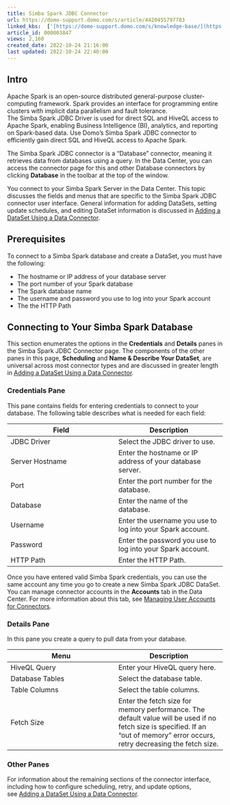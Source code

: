 ```yaml
---
title: Simba Spark JDBC Connector
url: https://domo-support.domo.com/s/article/4420455797783
linked_kbs:  ['[https://domo-support.domo.com/s/knowledge-base/](https://domo-support.domo.com/s/knowledge-base/)', '[https://domo-support.domo.com/s/](https://domo-support.domo.com/s/)', '[https://domo-support.domo.com/s/topic/0TO5w000000ZammGAC](https://domo-support.domo.com/s/topic/0TO5w000000ZammGAC)', '[https://domo-support.domo.com/s/topic/0TO5w000000ZanLGAS](https://domo-support.domo.com/s/topic/0TO5w000000ZanLGAS)', '[https://domo-support.domo.com/s/topic/0TO5w000000ZaojGAC](https://domo-support.domo.com/s/topic/0TO5w000000ZaojGAC)', '[https://domo-support.domo.com/s/article/360042926274](https://domo-support.domo.com/s/article/360042926274)', '[https://domo-support.domo.com/s/article/360042926054](https://domo-support.domo.com/s/article/360042926054)', '[https://domo-support.domo.com/s/article/4420455797783](https://domo-support.domo.com/s/article/4420455797783)', '[https://domo-support.domo.com/s/topic/0TO5w000000ZaojGAC/database-connectors](https://domo-support.domo.com/s/topic/0TO5w000000ZaojGAC/database-connectors)', '[https://domo-support.domo.com/s/article/360043429933](https://domo-support.domo.com/s/article/360043429933)', '[https://domo-support.domo.com/s/article/360043429953](https://domo-support.domo.com/s/article/360043429953)', '[https://domo-support.domo.com/s/article/360042925494](https://domo-support.domo.com/s/article/360042925494)', '[https://domo-support.domo.com/s/article/4408174643607](https://domo-support.domo.com/s/article/4408174643607)', '[https://domo-support.domo.com/s/article/360043429913](https://domo-support.domo.com/s/article/360043429913)', '[https://domo-support.domo.com/s/login/](https://domo-support.domo.com/s/login/)']
article_id: 000003847
views: 2,160
created_date: 2022-10-24 21:16:00
last updated: 2022-10-24 22:40:00
---
```





Intro
------


Apache Spark is an open-source distributed general-purpose cluster-computing framework. Spark provides an interface for programming entire clusters with implicit data parallelism and fault tolerance.  
The Simba Spark JDBC Driver is used for direct SQL and HiveQL access to Apache Spark, enabling Business Intelligence (BI), analytics, and reporting on Spark-based data. Use Domo's Simba Spark JDBC connector to efficiently gain direct SQL and HiveQL access to Apache Spark.


The Simba Spark JDBC connector is a "Database" connector, meaning it retrieves data from databases using a query. In the Data Center, you can access the connector page for this and other Database connectors by clicking **Database** in the toolbar at the top of the window.


You connect to your Simba Spark Server in the Data Center. This topic discusses the fields and menus that are specific to the Simba Spark JDBC connector user interface. General information for adding DataSets, setting update schedules, and editing DataSet information is discussed in [Adding a DataSet Using a Data Connector](/s/article/360042926274 "Adding a DataSet Using a Data Connector").


Prerequisites
-------------


To connect to a Simba Spark database and create a DataSet, you must have the following:


* The hostname or IP address of your database server
* The port number of your Spark database
* The Spark database name
* The username and password you use to log into your Spark account
* The the HTTP Path


Connecting to Your Simba Spark Database
---------------------------------------


This section enumerates the options in the **Credentials** and **Details** panes in the Simba Spark JDBC Connector page. The components of the other panes in this page, **Scheduling** and **Name & Describe Your DataSet**, are universal across most connector types and are discussed in greater length in [Adding a DataSet Using a Data Connector](/s/article/360042926274 "Adding a DataSet Using a Data Connector").


### Credentials Pane


This pane contains fields for entering credentials to connect to your database. The following table describes what is needed for each field:  




| Field | Description |
| --- | --- |
| JDBC Driver | Select the JDBC driver to use. |
| Server Hostname | Enter the hostname or IP address of your database server. |
| Port | Enter the port number for the database.  |
| Database | Enter the name of the database. |
| Username | Enter the username you use to log into your Spark account. |
| Password | Enter the password you use to log into your Spark account. |
| HTTP Path | Enter the HTTP Path. |


Once you have entered valid Simba Spark credentials, you can use the same account any time you go to create a new Simba Spark JDBC DataSet. You can manage connector accounts in the **Accounts** tab in the Data Center. For more information about this tab, see [Managing User Accounts for Connectors](/s/article/360042926054 "Managing User Accounts for Connectors").


### Details Pane


In this pane you create a query to pull data from your database.




| Menu | Description |
| --- | --- |
| HiveQL Query | Enter your HiveQL query here. |
| Database Tables | Select the database table. |
| Table Columns | Select the table columns. |
| Fetch Size | Enter the fetch size for memory performance. The default value will be used if no fetch size is specified. If an "out of memory" error occurs, retry decreasing the fetch size. |


### Other Panes


For information about the remaining sections of the connector interface, including how to configure scheduling, retry, and update options, see [Adding a DataSet Using a Data Connector](/s/article/360042926274).

